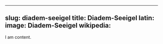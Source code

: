 
---
slug: diadem-seeigel
title: Diadem-Seeigel
latin:
image: Diadem-Seeigel
wikipedia: 
---

I am content.
